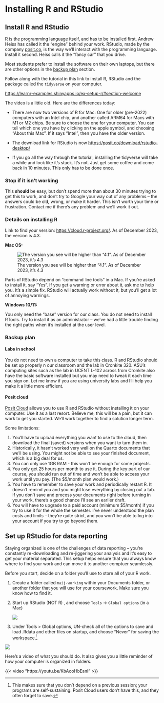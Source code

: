 # Installing R and RStudio {#r-install}


## Install R and RStudio

R is the programming language itself, and has to be installed first. Andrew Heiss has called it the "engine" behind your work. RStudio, made by the company [posit.co](https://posit.co), is the way we'll interact with the programming language. Install it second. Heiss calls it the "fancy car" that you drive.

Most students prefer to install the software on their own laptops, but there are other options in the [backup plan](#backup-plan) section.

::: callout-dothis
Follow along with the tutorial in this link to install R, RStudio and the package called the `tidyverse` on your computer.

<https://learnr-examples.shinyapps.io/ex-setup-r/#section-welcome>
:::




The video is a little old. Here are the differences today:

-   There are now two versions of R for Mac: One for older (pre-2022) computers with an Intel chip, and another called ARM64 for Macs with M1 or M2 chips. Be sure to choose the one for your computer. You can tell which one you have by clicking on the apple symbol, and choosing "About this Mac". If it says "Intel", then you have the older version.

-   The download link for RStudio is now <https://posit.co/download/rstudio-desktop/>

-   If you go all the way through the tutorial, installing the tidyverse will take a while and look like it's stuck. It's not. Just get some coffee and come back in 10 minutes. This only has to be done once.


::: {.callout-important .mx-3}
### Stop if it isn't working
This **should** be easy, but don't spend more than about 30 minutes trying to get this to work, and don't try to Google your way out of any problems -- the answers could be old, wrong, or make it harder. This isn't worth your time or frustration. Contact me if there's any problem and we'll work it out.
::: 


### Details on installing R



Link to find your version: <https://cloud.r-project.org/>. As of December 2023, the version is 4.3.

**Mac OS:**

![The version you see will be  higher than "4.1". As of December 2023, it's 4.3](assets/images/r-start-dist-macs.png)

Parts of RStudio depend on "command line tools" in a Mac. If you're asked to install it, say "Yes". If you get a warning or error about it,  ask me to help you. It's a simple fix. RStudio will actually work without it, but you'll get a lot of annoying warnings.

**Windows 10/11:**

You only need the "base" version for our class. You do not need to install RTools. Try to install it as an administrator -- we've had a little trouble finding the right paths when it's installed at the user level. 

### Backup plan

#### Labs in school

You do not need to own a computer to take this class. R and RStudio should be set up properly n our classroom and the lab in Cronkite 320. ASU's computing sites such as the lab in UCENT L-102 across from Cronkite also have the basic software installed but you may need to tweak it each time you sign on. Let me know if you are using university labs and I'll help you make it a little more efficient. 

#### Posit cloud

[Posit Cloud](https://posit.cloud/) allows you to use R and RStudio without installing it on your computer. Use it as a last resort. Believe me, this will be a pain, but it can work to get you started. We'll work together to find a solution longer term.

Some limitations:

1.  You'll have to upload everything you want to use to the cloud, then download the final (saved) versions when you want to turn them in.
2.  Historically, it hasn't worked very well on the Quarto documents that we'll be using. You might not be able to see your finished document, which is a big deal for us. 
3.  You can only use 1GB RAM - this won't be enough for some projects.
4.  You only get 25 hours per month to use it. During the key part of our course, you should run out of time and won't be able to access your work until you pay. (The $5/month plan would work.)
5.  You have to remember to save your work and periodically restart R. It doesn't remind you and you might lose everything by closing out a tab. If you don't save and process your documents right before turning in  your work, there's a good chance I'll see an earlier draft.  
6. You will have to upgrade to a paid account (minimum $5/month) if you try to use it for the whole the semester. I've never understood the plan costs and limits -- they're quite strict, and you won't be able to log into your account if you try to go beyond them. 

## Set up RStudio for data reporting

Staying organized is one of the challenges of data reporting -- you're constantly re-downloading and re-jiggering your analysis and it's easy to get your material separated. This setup helps ensure that you always know where to find your work and can move it to another comptuer seamlessly.

Before you start, decide on a folder you'll use to store all of your R work. 


::: callout-dothis
1.  Create a folder called `maij-working` within your Documents folder, or another folder that you will use for your coursework. Make sure you know how to find it.

2.  Start up RStudio (NOT R) , and choose `Tools` -\> `Global options` (in a Mac)

    ![](assets/images/r-start-r-or-rstudio.png)

3.  Under Tools > Global options, UN-check all of the options to save and load .Rdata and other files on startup, and choose "Never" for saving the workspace.^[This makes sure that you don't depend on a previous session; your programs are self-sustaining. Posit Cloud users don't have this, and they often forget to save.] 

![](assets/images/r-start-dontsave.png)
:::

::: {.content-visible when-format="html"}

Here's a video of what you should do. It also gives you a little reminder of how your computer is organized in folders.


{{< video "https://youtu.be/KbAcoHbEanI" >}}
:::

<!-- don't try to keep it for pdf format-->


